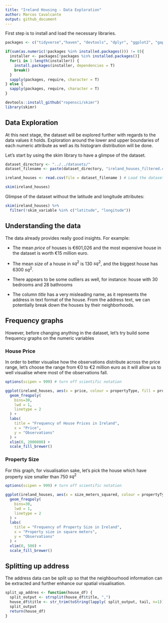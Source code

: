 ```yaml
---
title: "Ireland Housing - Data Exploration"
author: Marcos Cavalcante
output: github_document
---
```

First step is to install and load the necessary libraries.

```r
packages <- c("tidyverse","haven", "devtools", "dplyr", "ggplot2", "gapminder")

if(sum(as.numeric(!packages %in% installed.packages())) != 0){
  installer <- packages[!packages %in% installed.packages()]
  for(i in 1:length(installer)) {
    install.packages(installer, dependencies = T)
    break()
  }
  sapply(packages, require, character = T) 
} else {
  sapply(packages, require, character = T) 
}

devtools::install_github("ropensci/skimr")
library(skimr)

```


## Data Exploration

At this next stage, the dataset will be explored further with regards to the data values it holds.
Exploration around the lower and upper boundaries of each numeric attribute as well as its histogram distribution will be done.


Let's start by using the skim library to have a glimpse of the dataset.

```r

dataset_directory <- "../../datasets/"
dataset_filename <- paste(dataset_directory, "ireland_houses_filtered.csv", sep="")

ireland_houses <- read.csv(file = dataset_filename ) # Load the dataset

skim(ireland_houses)
```


Glimpse of the dataset without the latitude and longitude attributes:

```r
skim(ireland_houses) %>%
  filter(!skim_variable %in% c("latitude", "longitude"))
```

## Understanding the data

The data already provides really good insights. For example: 

* The mean _price_ of houses is €601,026 and the most expensive house in the dataset is worth €15 million euro.

* The mean _size_ of a house in $sq^2$ is 130 $sq^2$, and the biggest house has 6300 $sq^2$.

* There appears to be some outliers as well, for instance: house with 30 bedrooms and 28 bathrooms

* The column _title_ has a very misleading name, as it represents the address in text format of the house. From the address text, we can potentially break down the houses by their neighborhoods.

## Frequency graphs
However, before changing anything in the dataset, let's try build some frequency graphs on the numeric variables


### House Price

In order to better visualise how the observations distribute across the price range, let's choose the range from €0 to €2 million euro as it will allow us to well visualise where most of the observations fall.
```r
options(scipen = 999) # turn off scientific notation

ggplot(ireland_houses, aes(x = price, colour = propertyType, fill = propertyType)) +
  geom_freqpoly(
    bins=30,
    lwd = 1,
    linetype = 2
  ) +
  labs(
    title = "Frequency of House Prices in Ireland",
    x = "Price",
    y = "Observations"
  ) +
  xlim(0, 2000000) +
  scale_fill_brewer() 
```


### Property Size
For this graph, for visualisation sake, let's pick the house which have property size smaller than 750 $sq^2$

```r
options(scipen = 999) # turn off scientific notation

ggplot(ireland_houses, aes(x = size_meters_squared, colour = propertyType, fill = propertyType)) +
  geom_freqpoly(
    bins=30,
    lwd = 1,
    linetype = 2
  ) +
  labs(
    title = "Frequency of Property Size in Ireland",
    x = "Property size in square meters",
    y = "Observations"
  ) +
  xlim(0, 500) +
  scale_fill_brewer() 
```



## Splitting up address

The address data can be split up so that the neighbourhood information can be extracted and further enhance our spatial visualisation.


```r
split_up_addres <- function(house_df) {
  split_output <- strsplit(house_df$title, ",")
  house_df$title <- str_trim(toString(lapply( split_output, tail, n=1)))
  split_output
  return(house_df)
}
```




